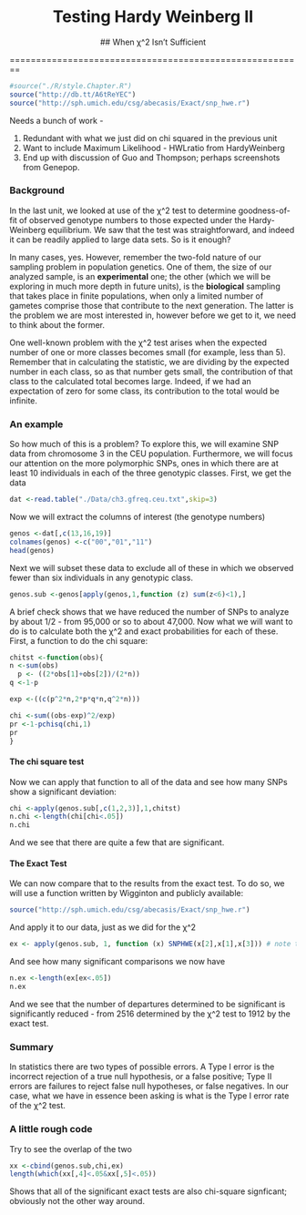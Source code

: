<center>
# Testing Hardy Weinberg II  
## When &chi;^2 Isn't Sufficient</center>
========================================================
```r
#source("./R/style.Chapter.R")
source("http://db.tt/A6tReYEC")
source("http://sph.umich.edu/csg/abecasis/Exact/snp_hwe.r")
```
Needs a bunch of work - 

1) Redundant with what we just did on chi squared in the previous unit
2) Want to include Maximum Likelihood - HWLratio from HardyWeinberg
3)  End up with discussion of Guo and Thompson; perhaps screenshots from Genepop.

### Background

In the last unit, we looked at use of the &chi;^2 test to determine goodness-of-fit of observed genotype numbers to those expected under the Hardy-Weinberg equilibrium.  We saw that the test was straightforward, and indeed it can be readily applied to large data sets.  So is it enough?  

In many cases, yes.  However, remember the two-fold nature of our  sampling problem in population genetics.  One of them, the size of our analyzed sample, is an **experimental** one; the other (which we will be exploring in much more depth in future units), is the **biological** sampling that takes place in finite populations, when only a limited number of gametes comprise those that contribute to the next generation.  The latter is the problem we are most interested in, however before we get to it, we need to think about the former.

One well-known problem with the &chi;^2 test arises when the expected number of one or more classes becomes small (for example, less than 5).  Remember that in calculating the statistic, we are dividing by the expected number in each class, so as that number gets small, the contribution of that class to the calculated total becomes large.  Indeed, if we had an expectation of zero for some class, its contribution to the total would be infinite.

 

### An example

So how much of this is a problem?  To explore this, we will examine SNP data from chromosome 3 in the CEU population.  Furthermore, we will focus our attention on the more polymorphic SNPs, ones in which there are at least 10 individuals in each of the three genotypic classes.  First, we get the data
```r
dat <-read.table("./Data/ch3.gfreq.ceu.txt",skip=3)
```
Now we will extract the columns of interest (the genotype numbers)
```r
genos <-dat[,c(13,16,19)]
colnames(genos) <-c("00","01","11")
head(genos)
```
Next we will subset these data to exclude all of these in which we observed fewer than six individuals in any genotypic class.
```r
genos.sub <-genos[apply(genos,1,function (z) sum(z<6)<1),]
```
A brief check shows that we have reduced the number of SNPs to analyze by about 1/2 - from 95,000 or so to about 47,000.  Now what we will want to do is to calculate both the &chi;^2 and exact probabilities for each of these.  First, a function to do the chi square:

```r
chitst <-function(obs){
n <-sum(obs)
  p <- ((2*obs[1]+obs[2])/(2*n))
q <-1-p

exp <-((c(p^2*n,2*p*q*n,q^2*n)))

chi <-sum((obs-exp)^2/exp)
pr <-1-pchisq(chi,1)
pr
}
```
#### The chi square test

Now we can apply that function to all of the data and see how many SNPs show a significant deviation:

```r
chi <-apply(genos.sub[,c(1,2,3)],1,chitst)
n.chi <-length(chi[chi<.05])
n.chi
```
And we see that there are quite a few that are significant.

#### The Exact Test

We can now compare that to the results from the exact test.  To do so, we will use a function written by Wigginton and publicly available:

```r
source("http://sph.umich.edu/csg/abecasis/Exact/snp_hwe.r")
```
And apply it to our data, just as we did for the &chi;^2
```r
ex <- apply(genos.sub, 1, function (x) SNPHWE(x[2],x[1],x[3])) # note that this function requires three numbers, the first of which is number of heterozygotes
```
And see how many significant comparisons we now have
```r
n.ex <-length(ex[ex<.05])
n.ex
```
And we see that the number of departures determined to be significant is significantly reduced - from 2516 determined by the &chi;^2 test to 1912 by the exact test.

### Summary

In statistics there are two types of possible errors.  A Type I error is the incorrect rejection of a true null hypothesis, or a false positive; Type II errors are failures to reject false null hypotheses, or false negatives.  In our case, what we have in essence been asking is what is the Type I error rate of the &chi;^2 test.



### A little rough code

Try to see the overlap of the two
```r
xx <-cbind(genos.sub,chi,ex)
length(which(xx[,4]<.05&xx[,5]<.05))
```
Shows that all of the significant exact tests are also chi-square signficant; obviously not the other way around.

